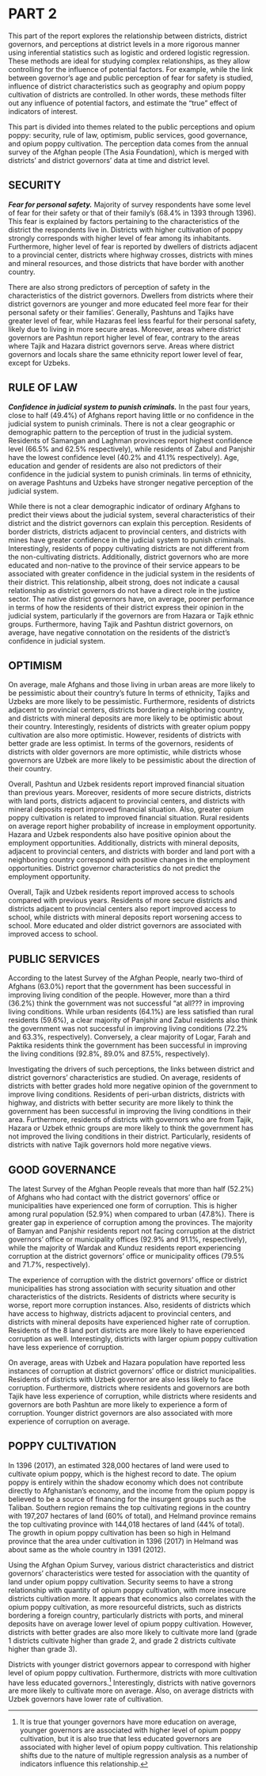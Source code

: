 
# PART 2

This part of the report explores the relationship between districts, district governors, and perceptions at district levels in a more rigorous manner using inferential statistics such as logistic and ordered logistic regression. These methods are ideal for studying complex relationships, as they allow controlling for the influence of potential factors. For example, while the link between governor's age and public perception of fear for safety is studied, influence of district characteristics such as geography and opium poppy cultivation of districts are controlled. In other words, these methods filter out any influence of potential factors, and estimate the "true" effect of indicators of interest.

This part is divided into themes related to the public perceptions and opium poppy: security, rule of law, optimism, public services, good governance, and opium poppy cultivation. The perception data comes from the annual survey of the Afghan people (The Asia Foundation), which is merged with districts' and district governors' data at time and district level.

## SECURITY

_**Fear for personal safety.**_ Majority of survey respondents have some level of fear for their safety or that of their family's (68.4% in 1393 through 1396). This fear is explained by factors pertaining to the characteristics of the district the respondents live in. Districts with higher cultivation of poppy strongly corresponds with higher level of fear among its inhabitants. Furthermore, higher level of fear is reported by dwellers of districts adjacent to a provincial center, districts where highway crosses, districts with mines and mineral resources, and those districts that have border with another country.

There are also strong predictors of perception of safety in the characteristics of the district governors. Dwellers from districts where their district governors are younger and more educated feel more fear for their personal safety or their families'. Generally, Pashtuns and Tajiks have greater level of fear, while Hazaras feel less fearful for their personal safety, likely due to living in more secure areas. Moreover, areas where district governors are Pashtun report higher level of fear, contrary to the areas where Tajik and Hazara district governors serve. Areas where district governors and locals share the same ethnicity report lower level of fear, except for Uzbeks.

## RULE OF LAW

_**Confidence in judicial system to punish criminals.**_ In the past four years, close to half (49.4%) of Afghans report having little or no confidence in the judicial system to punish criminals. There is not a clear geographic or demographic pattern to the perception of trust in the judicial system. Residents of Samangan and Laghman provinces report highest confidence level (66.5% and 62.5% respectively), while residents of Zabul and Panjshir have the lowest confidence level (40.2% and 41.1% respectively). Age, education and gender of residents are also not predictors of their confidence in the judicial system to punish criminals. Iin terms of ethnicity, on average Pashtuns and Uzbeks have stronger negative perception of the judicial system.

While there is not a clear demographic indicator of ordinary Afghans to predict their views about the judicial system, several characteristics of their district and the district governors can explain this perception. Residents of border districts, districts adjacent to provincial centers, and districts with mines have greater confidence in the judicial system to punish criminals. Interestingly, residents of poppy cultivating districts are not different from the non-cultivating districts. Additionally, district governors who are more educated and non-native to the province of their service appears to be associated with greater confidence in the judicial system in the residents of their district. This relationship, albeit strong, does not indicate a causal relationship as district governors do not have a direct role in the justice sector. The native district governors have, on average, poorer performance in terms of how the residents of their district express their opinion in the judicial system, particularly if the governors are from Hazara or Tajik ethnic groups. Furthermore, having Tajik and Pashtun district governors, on average, have negative connotation on the residents of the district's confidence in judicial system.

## OPTIMISM

On average, male Afghans and those living in urban areas are more likely to be pessimistic about their country's future In terms of ethnicity, Tajiks and Uzbeks are more likely to be pessimistic. Furthermore, residents of districts adjacent to provincial centers, districts bordering a neighboring country, and districts with mineral deposits are more likely to be optimistic about their country. Interestingly, residents of districts with greater opium poppy cultivation are also more optimistic. However, residents of districts with better grade are less optimist. In terms of the governors, residents of districts with older governors are more optimistic, while districts whose governors are Uzbek are more likely to be pessimistic about the direction of their country.

Overall, Pashtun and Uzbek residents report improved financial situation than previous years. Moreover, residents of more secure districts, districts with land ports, districts adjacent to provincial centers, and districts with mineral deposits report improved financial situation. Also, greater opium poppy cultivation is related to improved financial situation. Rural residents on average report higher probability of increase in employment opportunity. Hazara and Uzbek respondents also have positive opinion about the employment opportunities. Additionally, districts with mineral deposits, adjacent to provincial centers, and districts with border and land port with a neighboring country correspond with positive changes in the employment opportunities. District governor characteristics do not predict the employment opportunity.

Overall, Tajik and Uzbek residents report improved access to schools compared with previous years. Residents of more secure districts and districts adjacent to provincial centers also report improved access to school, while districts with mineral deposits report worsening access to school. More educated and older district governors are associated with improved access to school.

## PUBLIC SERVICES

According to the latest Survey of the Afghan People, nearly two-third of Afghans (63.0%) report that the government has been successful in improving living condition of the people. However, more than a third (36.2%) think the government was not successful “at all??? in improving living conditions. While urban residents (64.1%) are less satisfied than rural residents (59.6%), a clear majority of Panjshir and Zabul residents also think the government was not successful in improving living conditions (72.2% and 63.3%, respectively). Conversely, a clear majority of Logar, Farah and Paktika residents think the government has been successful in improving the living conditions (92.8%, 89.0% and 87.5%, respectively).

Investigating the drivers of such perceptions, the links between district and district governors' characteristics are studied. On average, residents of districts with better grades hold more negative opinion of the government to improve living conditions. Residents of peri-urban districts, districts with highway, and districts with better security are more likely to think the government has been successful in improving the living conditions in their area. Furthermore, residents of districts with governors who are from Tajik, Hazara or Uzbek ethnic groups are more likely to think the government has not improved the living conditions in their district. Particularly, residents of districts with native Tajik governors hold more negative views.

## GOOD GOVERNANCE

The latest Survey of the Afghan People reveals that more than half (52.2%) of Afghans who had contact with the district governors' office or municipalities have experienced one form of corruption. This is higher among rural population (52.9%) when compared to urban (47.8%). There is greater gap in experience of corruption among the provinces. The majority of Bamyan and Panjshir residents report not facing corruption at the district governors' office or municipality offices (92.9% and 91.1%, respectively), while the majority of Wardak and Kunduz residents report experiencing corruption at the district governors' office or municipality offices (79.5% and 71.7%, respectively).

The experience of corruption with the district governors' office or district municipalities has strong association with security situation and other characteristics of the districts. Residents of districts where security is worse, report more corruption instances. Also, residents of districts which have access to highway, districts adjacent to provincial centers, and districts with mineral deposits have experienced higher rate of corruption. Residents of the 8 land port districts are more likely to have experienced corruption as well. Interestingly, districts with larger opium poppy cultivation have less experience of corruption.

On average, areas with Uzbek and Hazara population have reported less instances of corruption at district governors' office or district municipalities. Residents of districts with Uzbek governor are also less likely to face corruption. Furthermore, districts where residents and governors are both Tajik have less experience of corruption, while districts where residents and governors are both Pashtun are more likely to experience a form of corruption. Younger district governors are also associated with more experience of corruption on average.

## POPPY CULTIVATION

In 1396 (2017), an estimated 328,000 hectares of land were used to cultivate opium poppy, which is the highest record to date. The opium poppy is entirely within the shadow economy which does not contribute directly to Afghanistan's economy, and the income from the opium poppy is believed to be a source of financing for the insurgent groups such as the Taliban. Southern region remains the top cultivating regions in the country with 197,207 hectares of land (60% of total), and Helmand province remains the top cultivating province with 144,018 hectares of land (44% of total). The growth in opium poppy cultivation has been so high in Helmand province that the area under cultivation in 1396 (2017) in Helmand was about same as the whole country in 1391 (2012).

Using the Afghan Opium Survey, various district characteristics and district governors' characteristics were tested for association with the quantity of land under opium poppy cultivation. Security seems to have a strong relationship with quantity of opium poppy cultivation, with more insecure districts cultivation more. It appears that economics also correlates with the opium poppy cultivation, as more resourceful districts, such as districts bordering a foreign country, particularly districts with ports, and mineral deposits have on average lower level of opium poppy cultivation. However, districts with better grades are also more likely to cultivate more land (grade 1 districts cultivate higher than grade 2, and grade 2 districts cultivate higher than grade 3).

Districts with younger district governors appear to correspond with higher level of opium poppy cultivation. Furthermore, districts with more cultivation have less educated governors.^[It is true that younger governors have more education on average, younger governors are associated with higher level of opium poppy cultivation, but it is also true that less educated governors are associated with higher level of opium poppy cultivation. This relationship shifts due to the nature of multiple regression analysis as a number of indicators influence this relationship.] Interestingly, districts with native governors are more likely to cultivate more on average. Also, on average districts with Uzbek governors have lower rate of cultivation.

